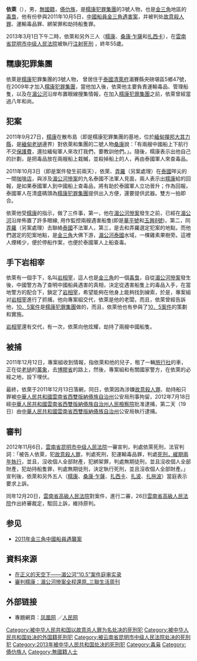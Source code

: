 '''依萊'''（{{bd|1957年|10月21日|2013年|3月1日|catIdx=Yi}}），男，[[無國籍|無國籍]]，[[傣仂|傣仂族]]，是[[糯康犯罪集團|糯康犯罪集團]]的3號人物，也是[[金三角|金三角]]地區的[[毒梟|毒梟]]，他有份參與2011年10月5日，[[2011年金三角中國船員遇襲案|中國船員金三角遇害案]]，并被判处[[故意殺人罪|故意殺人罪]]、運輸毒品罪、綁架罪和劫持船隻罪。

2013年3月1日下午二時，依萊和另外三人（[[糯康|糯康]]、[[桑康·乍薩|桑康·乍薩]]和[[扎西卡|扎西卡]]），在[[雲南省昆明市中级人民法院|雲南省昆明市中级人民法院]]被執行[[注射死刑|注射死刑]] ，終年55歲。

==糯康犯罪集團==
依萊是[[糯康|糯康]]犯罪集團的3號人物， 曾居住于[[泰國|泰國]][[清萊府|清萊府]]湄賽縣央磅堪區5鄉47號，在2009年才加入[[糯康犯罪集團|糯康犯罪集團]]，當他加入後，依萊他主要負責運輸毒品、管理船隻，以及在[[湄公河|湄公河]]沿岸布置眼線搜集情報，在加入[[糯康犯罪集團|糯康犯罪集團]]之前，依萊曾經當過八年和尚。

==犯案==
2011年9月27日，[[糯康|糯康]]在散布島（即是糯康犯罪集團的基地，位於[[緬甸|緬甸]][[撣邦|撣邦]][[大其力縣|大其力縣]]，是[[緬甸|緬甸]][[老撾|老撾]]邊界）對依萊和集團的二號人物[[桑康·乍薩|桑康]]說：「有兩艘中國船上下航行不交[[保護費|保護費]]，還拉緬甸軍人來攻打我們，要教訓他們。」。隨後，糯康表示出他自己的計劃，是把毒品放在兩艘船上栽贓，並殺掉船上的人，再由泰國軍人來查毒品。

2011年10月3日（即是案件發生前兩天），依萊、[[弄羅|弄羅]]（另案處理）在[[泰國|泰國]]咩尖的一間[[咖啡店|咖啡店]]，與涉及[[2011年金三角中國船員遇襲案|湄公河慘案]]的九名泰國不法軍人見面，兩人表示出[[糯康|糯康]]給的回報，是如果泰國軍人到中國船上查毒品，將有助於泰國軍人立功晉升；作為回報，泰國軍人在清盛碼頭為[[糯康犯罪集團|糯康犯罪集團]]提供出入方便，還要提供武器。雙方一拍即合。

依萊他受[[糯康|糯康]]的指示，做了三件事，第一，他在[[2011年金三角中國船員遇襲案|湄公河慘案]]發生之前，已經在[[湄公河|湄公河]]沿岸佈置了許多眼線, 用作監控兩艘遇害船隻(即是[[華平號|華平號]]和[[玉興8號|玉興8號]])，第二，同[[弄羅|弄羅]]（另案處理）去聯絡[[泰國|泰國]]不法軍人，第三，是去和弄羅選定犯案的地點，而他們選定的犯案地點，是[[金三角|金三角]]大佛下游，[[湄公河|湄公河]][[泰國|泰國]]水域，一棵雞素果樹旁。這裡人煙稀少，便於停船作案，也便於泰國軍人上船查毒。

==手下岩相宰==
依萊有一個手下，名叫[[岩相宰|岩相宰]]，這人也是[[金三角|金三角]]的一個[[毒梟|毒梟]]，自從[[2011年金三角中國船員遇襲案|湄公河慘案]]發生後，中國警方為了查明中國船員遇害的真相，決定從遇害船隻上的毒品入手，在當地警方的配合下，鎖定了[[岩相宰|岩相宰]]，希望能夠在他身上能夠找到線索，於是，專案組对[[岩相宰|岩相宰]]進行了抓捕，他向專案組交代，依萊是他的老闆，而且，依萊曾經告訴他，[[2011年金三角中國船員遇襲案|10．5案件]]是[[糯康犯罪集團|糯康犯罪集團]]做的，而且，依萊他也有參與了[[2011年金三角中國船員遇襲案|10．5案件]]的策劃和實施。

[[岩相宰|岩相宰]]還有交代，有一次，依萊向他炫耀，劫持了兩艘中國船隻。

==被捕==
2011年12月12日，專案組收到情報，指依萊和他的兒子，租了一輛[[旅行社|旅行社]]的車，正在從[[老撾|老撾]]的[[萬象|萬象]]，去[[博膠省|博膠省]]的路上，然後，專案組和有關國家警方，在依萊的必經之地，設下埋伏。

最終，依萊于2011年12月13日落網，同日，依萊因為涉嫌[[故意殺人罪|故意殺人罪]]、劫持船只罪被[[中華人民共和國|中華人民共和國]][[雲南省|雲南省]][[西雙版納傣族自治州|西雙版納傣族自治州]]公安局刑事拘留，2012年7月18日經[[中華人民共和國|中華人民共和國]][[雲南省|雲南省]][[西雙版納傣族自治州|西雙版納傣族自治州]][[雲南省人民檢察院列表|人民檢察院]]批准逮捕，第二天（19日）由[[中華人民共和國|中華人民共和國]][[雲南省|雲南省]][[西雙版納傣族自治州|西雙版納傣族自治州]]公安局執行逮捕。

==審判==
2012年11月6日，[[雲南省昆明市中级人民法院|雲南省昆明市中级人民法院]]一審宣判，判處依萊死刑，法官判詞：「被告人依萊，犯[[故意殺人罪|故意殺人罪]]，判處死刑，犯運輸毒品罪，判處[[死刑緩期執行|死刑，緩期兩年執行]]，並且，沒收個人全部財產，犯綁架罪，判處無期徒刑，並且沒收個人全部財產，犯劫持船隻罪，判處無期徒刑，決定執行死刑，並且沒收個人全部財產。」宣判後，依萊和另外五人（[[糯康|糯康]]、[[桑康·乍薩|桑康·乍薩]]、[[扎西卡|扎西卡]]、[[扎波|扎波]]、[[扎拖波|扎拖波]]）當庭表示要求上訴。

同年12月20日，[[雲南省高級人民法院|雲南省高級人民法院]]對案件，進行二審，26日[[雲南省高級人民法院|雲南省高級人民法院]]作出終審裁定，駁回上訴，維持原判。

== 参见 ==
*[[2011年金三角中國船員遇襲案|2011年金三角中國船員遇襲案]]

==資料來源 ==
{{refbegin}}
*[https://web.archive.org/web/20150402140336/http://m.apdnews.com/world/North_America/5749.shtml 在正义的天空下——湄公河“10.5”案件庭审实录]
*[http://www.lifeweek.com.cn/2012/1008/38734.shtml    審判糯康：湄公河慘案全程還原_三聯生活周刊] {{Wayback|url=http://www.lifeweek.com.cn/2012/1008/38734.shtml |date=20190904115118 }}
{{refend}}

==外部链接==
*專題網頁：[http://news.ifeng.com/mainland/special/zgchuanyuanbeisha 凤凰网] {{Wayback|url=http://news.ifeng.com/mainland/special/zgchuanyuanbeisha |date=20150411201345 }}／[http://society.people.com.cn/GB/223276/203009/243003/ 人民网] {{Wayback|url=http://society.people.com.cn/GB/223276/203009/243003/ |date=20160304120219 }}

[[Category:被中华人民共和国以故意杀人罪为名处决的死刑犯|Category:被中华人民共和国以故意杀人罪为名处决的死刑犯]]
[[Category:被中华人民共和国处决的外国籍死刑犯|Category:被中华人民共和国处决的外国籍死刑犯]]
[[Category:被云南省昆明市中级人民法院处决的死刑犯|Category:被云南省昆明市中级人民法院处决的死刑犯]]
[[Category:2013年被中华人民共和国处决的死刑犯|Category:2013年被中华人民共和国处决的死刑犯]]
[[Category:毒枭|Category:毒枭]]
[[Category:傣仂族人|Category:傣仂族人]]
[[Category:無國籍人士|Category:無國籍人士]]
